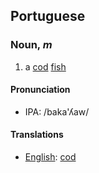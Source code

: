 ==Portuguese==
===Noun, ''m''===
# a [[cod]] [[fish]]

====Pronunciation====
*IPA: /baka'ʎaw/

====Translations====
*[[English]]: [[cod]]